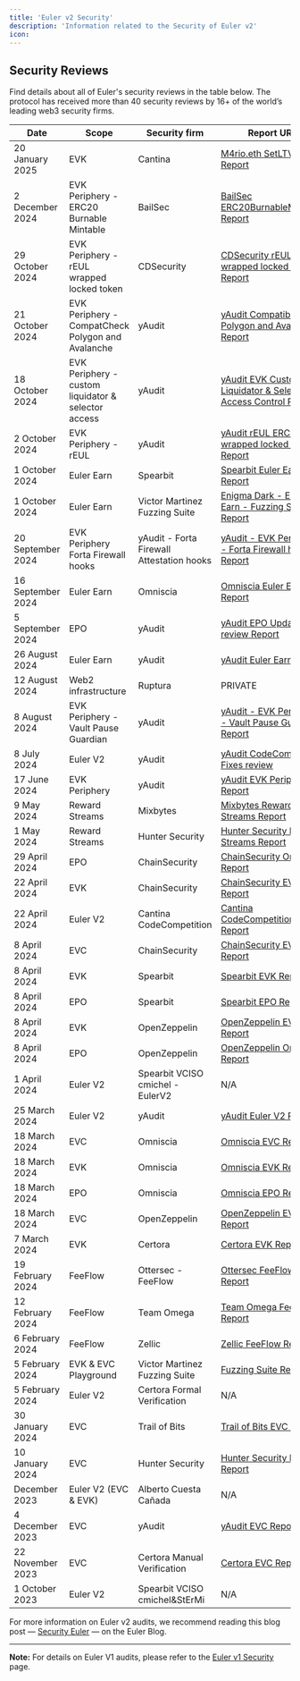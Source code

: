 ```yaml
---
title: 'Euler v2 Security'
description: 'Information related to the Security of Euler v2'
icon: 
---
```


## Security Reviews 

Find details about all of Euler's security reviews in the table below. The protocol has received more than 40 security reviews by 16+ of the world’s leading web3 security firms.


| Date              | Scope                                               | Security firm                             | Report URL                                                                                                                                                                                                |
| ----------------- | --------------------------------------------------- | ----------------------------------------- | --------------------------------------------------------------------------------------------------------------------------------------------------------------------------------------------------------- |
| 20 January 2025   | EVK                                                 | Cantina                                   | [M4rio.eth SetLTV Report](https://github.com/euler-xyz/euler-vault-kit/blob/master/audits/M4rio.eth_setLTV_report.pdf)                                                                                     |
| 2 December 2024   | EVK Periphery - ERC20 Burnable Mintable             | BailSec                                   | [BailSec ERC20BurnableMintable Report](https://github.com/euler-xyz/evk-periphery/blob/master/audits/BailSec%20ERC20BurnableMintable.pdf)                                                                 |
| 29 October 2024   | EVK Periphery - rEUL wrapped locked token           | CDSecurity                                | [CDSecurity rEUL ERC20 wrapped locked token Report](https://github.com/euler-xyz/evk-periphery/blob/03127c4e0428d993f94afd8fbfb46147d0319991/audits/CDSecurity%20ERC20%20Wrapper%20Locked.pdf)            |
| 21 October 2024   | EVK Periphery - CompatCheck Polygon and Avalanche   | yAudit                                    | [yAudit Compatibility Polygon and Avalanche Report](https://github.com/euler-xyz/evk-periphery/blob/a6e08f772228187f97dbb44e615b396e69f17852/audits/yAudit_Euler_Deployment_Polygon_Avalanche_Report.pdf) |
| 18 October 2024   | EVK Periphery - custom liquidator & selector access | yAudit                                    | [yAudit EVK Custom Liquidator & Selector Access Control Report](https://github.com/euler-xyz/evk-periphery/blob/master/audits/yAudit%20EVK%20Custom%20Liquidator%20%26%20Selector%20Access%20Control.pdf) |
| 2 October 2024    | EVK Periphery - rEUL                                | yAudit                                    | [yAudit rEUL ERC20 wrapped locked token Report](https://github.com/euler-xyz/evk-periphery/blob/03127c4e0428d993f94afd8fbfb46147d0319991/audits/yAudit%20rEUL%20ERC20%20Wrapper%20Locked.pdf)             |
| 1 October 2024    | Euler Earn                                          | Spearbit                                  | [Spearbit Euler Earn Report](https://github.com/euler-xyz/euler-earn/blob/main/audits/spearbit.pdf)                                                                                                       |
| 1 October 2024    | Euler Earn                                          | Victor Martinez Fuzzing Suite             | [Enigma Dark - Euler Earn - Fuzzing Suite Report](https://github.com/euler-xyz/euler-earn/blob/main/audits/enigma-dark.pdf)                                                                               |
| 20 September 2024 | EVK Periphery Forta Firewall hooks                  | yAudit - Forta Firewall Attestation hooks | [yAudit - EVK Periphery - Forta Firewall hooks Report](https://github.com/euler-xyz/evk-periphery/blob/master/audits/yAudit%20Euler%20Hook%20Target%20Firewall.pdf)                                       |
| 16 September 2024 | Euler Earn                                          | Omniscia                                  | [Omniscia Euler Earn Report](https://omniscia.io/reports/euler-finance-earn-yield-aggregator-66faae519dcc3c0018b9097e/)                                                                                   |
| 5 September 2024  | EPO                                                 | yAudit                                    | [yAudit EPO Update review Report](https://github.com/euler-xyz/euler-price-oracle/blob/master/audits/Euler_Price_Oracle_yAudit_OracleUpdate_Report.pdf)                                                   |
| 26 August 2024    | Euler Earn                                          | yAudit                                    | [yAudit Euler Earn Report](https://github.com/euler-xyz/euler-earn/blob/main/audits/yAudit.pdf)                                                                                                           |
| 12 August 2024    | Web2 infrastructure                                 | Ruptura                                   | PRIVATE                                                                                                                                                                                                   |
| 8 August 2024     | EVK Periphery - Vault Pause Guardian                | yAudit                                    | [yAudit - EVK Periphery - Vault Pause Guardian Report](https://github.com/euler-xyz/evk-periphery/blob/master/audits/yAudit%20EVK%20Periphery%20Guardians.pdf)                                            |
| 8 July 2024       | Euler V2                                            | yAudit                                    | [yAudit CodeCompetition Fixes review](https://github.com/euler-xyz/ethereum-vault-connector/blob/master/audits/Euler%20yAudit%20Code%20Competition%20Fixes%20report.pdf)                                  |
| 17 June 2024      | EVK Periphery                                       | yAudit                                    | [yAudit EVK Periphery Report](https://github.com/euler-xyz/evk-periphery/blob/master/audits/yAudit%20EVK%20Periphery.pdf)                                                                                 |
| 9 May 2024        | Reward Streams                                      | Mixbytes                                  | [Mixbytes Reward Streams Report](https://github.com/euler-xyz/reward-streams/blob/master/audits/Euler%20MixBytes%20report.pdf)                                                                            |
| 1 May 2024        | Reward Streams                                      | Hunter Security                           | [Hunter Security Reward Streams Report](https://github.com/euler-xyz/reward-streams/blob/master/audits/Euler%20Hunter%20Security%20report.pdf)                                                            |
| 29 April 2024     | EPO                                                 | ChainSecurity                             | [ChainSecurity Oracle Report](https://github.com/euler-xyz/euler-price-oracle/blob/master/audits/Euler_Price_Oracle_ChainSecurity_Report.pdf)                                                             |
| 22 April 2024     | EVK                                                 | ChainSecurity                             | [ChainSecurity EVK Report](https://github.com/euler-xyz/euler-vault-kit/blob/master/audits/ChainSecurity_preliminary_findings.txt)                                                                        |
| 22 April 2024     | Euler V2                                            | Cantina CodeCompetition                   | [Cantina CodeCompetition Report](https://github.com/euler-xyz/ethereum-vault-connector/blob/master/audits/Euler%20Cantina%20Code%20Competition%20report.pdf)                                              |
| 8 April 2024      | EVC                                                 | ChainSecurity                             | [ChainSecurity EVC Report](https://github.com/euler-xyz/ethereum-vault-connector/blob/master/audits/Euler%20ChainSecurity%20report.pdf)                                                                   |
| 8 April 2024      | EVK                                                 | Spearbit                                  | [Spearbit EVK Report](https://github.com/euler-xyz/euler-vault-kit/blob/master/audits/Spearbit_EVK_report.pdf)                                                                                            |
| 8 April 2024      | EPO                                                 | Spearbit                                  | [Spearbit EPO Report](https://github.com/euler-xyz/euler-price-oracle/blob/master/audits/Euler_Price_Oracle_Spearbit_Report_DRAFT.pdf)                                                                    |
| 8 April 2024      | EVK                                                 | OpenZeppelin                              | [OpenZeppelin EVK Report](https://github.com/euler-xyz/euler-vault-kit/blob/master/audits/OpenZeppelin_EVK_report.pdf)                                                                                    |
| 8 April 2024      | EPO                                                 | OpenZeppelin                              | [OpenZeppelin Oracle Report](https://github.com/euler-xyz/euler-price-oracle/blob/master/audits/Euler_Price_Oracle_OpenZeppelin_Report.pdf)                                                               |
| 1 April 2024      | Euler V2                                            | Spearbit VCISO cmichel - EulerV2          | N/A                                                                                                                                                                                                       |
| 25 March 2024     | Euler V2                                            | yAudit                                    | [yAudit Euler V2 Report](https://github.com/euler-xyz/euler-vault-kit/blob/master/audits/yAudit_EVK_report.pdf)                                                                                           |
| 18 March 2024     | EVC                                                 | Omniscia                                  | [Omniscia EVC Report](https://omniscia.io/reports/euler-finance-ethereum-vault-connector-6602c8d3423c1b0018ff01b6/)                                                                                       |
| 18 March 2024     | EVK                                                 | Omniscia                                  | [Omniscia EVK Report](https://omniscia.io/reports/euler-finance-vault-kit-66000e2fe7dba400187a4aed/)                                                                                                      |
| 18 March 2024     | EPO                                                 | Omniscia                                  | [Omniscia EPO Report](https://omniscia.io/reports/euler-finance-evk-price-oracles-660812035fc1c30018641b22/)                                                                                              |
| 18 March 2024     | EVC                                                 | OpenZeppelin                              | [OpenZeppelin EVC Report](https://github.com/euler-xyz/ethereum-vault-connector/blob/master/audits/Euler%20OpenZeppelin%20report.pdf)                                                                     |
| 7 March 2024      | EVK                                                 | Certora                                   | [Certora EVK Report](https://github.com/euler-xyz/euler-vault-kit/blob/master/audits/Certora_EVK_report.pdf)                                                                                              |
| 19 February 2024  | FeeFlow                                             | Ottersec - FeeFlow                        | [Ottersec FeeFlow Report](https://github.com/euler-xyz/fee-flow/blob/main/audits/FeeFlow%20Ottersec%20Report.pdf)                                                                                         |
| 12 February 2024  | FeeFlow                                             | Team Omega                                | [Team Omega FeeFlow Report](https://github.com/euler-xyz/fee-flow/blob/main/audits/FeeFlow%20Team%20Omega%20Report.pdf)                                                                                   |
| 6 February 2024   | FeeFlow                                             | Zellic                                    | [Zellic FeeFlow Report](https://github.com/euler-xyz/fee-flow/blob/main/audits/FeeFlow%20Zellic%20Report.pdf)                                                                                             |
| 5 February 2024   | EVK & EVC Playground                                | Victor Martinez Fuzzing Suite             | [Fuzzing Suite Report](https://github.com/euler-xyz/euler-vault-kit/blob/master/audits/EnigmaDark_EVK_report.pdf)                                                                                         |
| 5 February 2024   | Euler V2                                            | Certora Formal Verification               | N/A                                                                                                                                                                                                       |
| 30 January 2024   | EVC                                                 | Trail of Bits                             | [Trail of Bits EVC Report](https://github.com/euler-xyz/ethereum-vault-connector/blob/master/audits/Euler%20Trail%20of%20Bits%20report.pdf)                                                               |
| 10 January 2024   | EVC                                                 | Hunter Security                           | [Hunter Security EVC Report](https://github.com/euler-xyz/ethereum-vault-connector/blob/master/audits/Euler%20Hunter%20Security%20report.pdf)                                                             |
| December 2023     | Euler V2 (EVC & EVK)                                | Alberto Cuesta Cañada                     | N/A                                                                                                                                                                                                       |
| 4 December 2023   | EVC                                                 | yAudit                                    | [yAudit EVC Report](<https://github.com/euler-xyz/ethereum-vault-connector/blob/master/audits/Euler%20yAudit%20report%20(EVC).pdf>)                                                                       |
| 22 November 2023  | EVC                                                 | Certora Manual Verification               | [Certora EVC Report](https://github.com/euler-xyz/ethereum-vault-connector/blob/master/audits/Euler%20Certora%20report.pdf)                                                                               |
| 1 October 2023    | Euler V2                                            | Spearbit VCISO cmichel&StErMi             | N/A                                                                                                                                                                                                       |



For more information on Euler v2 audits, we recommend reading this blog post — [Security Euler](https://www.euler.finance/blog/securing-euler) — on the Euler Blog.

---

**Note:** For details on Euler V1 audits, please refer to the [Euler v1 Security](/euler_DAO/euler-v1-security) page.